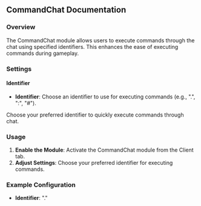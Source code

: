
## CommandChat Documentation

### Overview
The CommandChat module allows users to execute commands through the chat using specified identifiers. This enhances the ease of executing commands during gameplay.

### Settings

#### Identifier
- **Identifier**: Choose an identifier to use for executing commands (e.g., ".", ":", "#").

<Callout type="default" emoji="️👾">
Choose your preferred identifier to quickly execute commands through chat.
</Callout>

### Usage
1. **Enable the Module**: Activate the CommandChat module from the Client tab.
2. **Adjust Settings**: Choose your preferred identifier for executing commands.

### Example Configuration
- **Identifier**: "."
